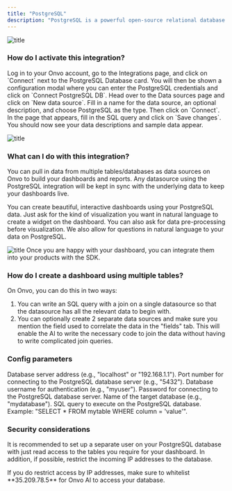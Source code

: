 ```yaml
---
title: "PostgreSQL"
description: "PostgreSQL is a powerful open-source relational database management system known for its robustness and extensibility."
---
```


![title](/assets/integrations/postgresql.png)

### How do I activate this integration?

<Steps>
  <Step title="First Step">
    Log in to your Onvo account, go to the Integrations page, and click on
    `Connect` next to the PostgreSQL Database card.
  </Step>
  <Step title="Second Step">
    You will then be shown a configuration modal where you can enter the
    PostgreSQL credentials and click on `Connect PostgreSQL DB`.
  </Step>
  <Step title="Third Step">
    Head over to the Data sources page and click on `New data source`.
  </Step>
  <Step title="Fourth Step">
    Fill in a name for the data source, an optional description, and choose
    PostgreSQL as the type. Then click on `Connect`.
  </Step>
  <Step title="Fifth Step">
    In the page that appears, fill in the SQL query and click on `Save changes`.
    You should now see your data descriptions and sample data appear.
  </Step>
</Steps>

![title](/assets/integrations/postgresql-1.png)

### What can I do with this integration?

You can pull in data from multiple tables/databases as data sources on Onvo to build your dashboards and reports. Any datasource using the PostgreSQL integration will be kept in sync with the underlying data to keep your dashboards live.

You can create beautiful, interactive dashboards using your PostgreSQL data. Just ask for the kind of visualization you want in natural language to create a widget on the dashboard. You can also ask for data pre-processing before visualization. We also allow for questions in natural language to your data on PostgreSQL.

![title](/assets/integrations/common-dashboard.png)
Once you are happy with your dashboard, you can integrate them into your products with the SDK.

### How do I create a dashboard using multiple tables?

On Onvo, you can do this in two ways:

1. You can write an SQL query with a join on a single datasource so that the datasource has all the relevant data to begin with.
2. You can optionally create 2 separate data sources and make sure you mention the field used to correlate the data in the "fields" tab. This will enable the AI to write the necessary code to join the data without having to write complicated join queries.

### Config parameters

<ParamField path="host" type="string">
  Database server address (e.g., "localhost" or "192.168.1.1").
</ParamField>

<ParamField path="port" type="string">
  Port number for connecting to the PostgreSQL database server (e.g., "5432").
</ParamField>

<ParamField path="user" type="string">
  Database username for authentication (e.g., "myuser").
</ParamField>

<ParamField path="password" type="string">
  Password for connecting to the PostgreSQL database server.
</ParamField>

<ParamField path="database" type="string">
  Name of the target database (e.g., "mydatabase").
</ParamField>

<ParamField path="query" type="string">
  SQL query to execute on the PostgreSQL database. Example: "SELECT * FROM
  mytable WHERE column = 'value'".
</ParamField>

### Security considerations

It is recommended to set up a separate user on your PostgreSQL database with just read access to the tables you require for your dashboard. In addition, if possible, restrict the incoming IP addresses to the database.

<Note>
  If you do restrict access by IP addresses, make sure to whitelist
  **35.209.78.5** for Onvo AI to access your database.
</Note>
